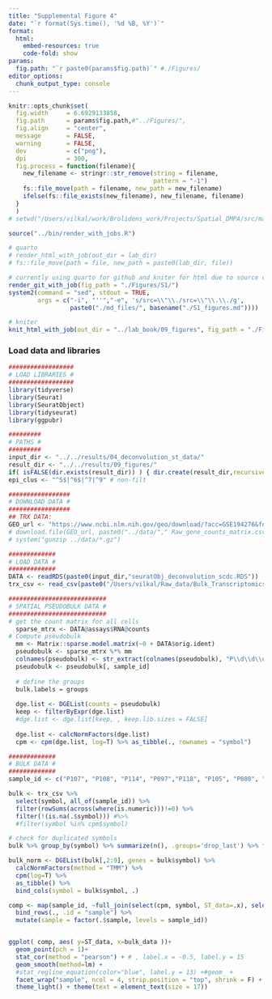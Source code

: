 ```yaml
---
title: "Supplemental Figure 4"
date: "`r format(Sys.time(), '%d %B, %Y')`"
format:
  html:
    embed-resources: true
    code-fold: show
params:
  fig.path: "`r paste0(params$fig.path)`" #./Figures/
editor_options: 
  chunk_output_type: console
---
```


```r
knitr::opts_chunk$set(
  fig.width     = 6.6929133858,
  fig.path      = params$fig.path,#"../Figures/",
  fig.align     = "center",
  message       = FALSE,
  warning       = FALSE,
  dev           = c("png"),
  dpi           = 300,
  fig.process = function(filename){
    new_filename <- stringr::str_remove(string = filename,
                                        pattern = "-1")
    fs::file_move(path = filename, new_path = new_filename)
    ifelse(fs::file_exists(new_filename), new_filename, filename)
  }
  )
# setwd("/Users/vilkal/work/Brolidens_work/Projects/Spatial_DMPA/src/manuscript")
```

```r
source("../bin/render_with_jobs.R")

# quarto
# render_html_with_job(out_dir = lab_dir)
# fs::file_move(path = file, new_path = paste0(lab_dir, file))

# currently using quarto for github and kniter for html due to source code option 
render_git_with_job(fig_path = "./Figures/S1/")
system2(command = "sed", stdout = TRUE,
        args = c("-i", "''","-e", 's/src=\\"\\./src=\\"\\.\\./g',
                 paste0("./md_files/", basename("./S1_figures.md"))))

# kniter
knit_html_with_job(out_dir = "../lab_book/09_figures", fig_path = "./Figures/S1/")
```

### Load data and libraries
```r
##################
# LOAD LIBRARIES #
##################
library(tidyverse)
library(Seurat)
library(SeuratObject)
library(tidyseurat)
library(ggpubr)

#########
# PATHS #
#########
input_dir <- "../../results/04_deconvolution_st_data/"
result_dir <- "../../results/09_figures/"
if( isFALSE(dir.exists(result_dir)) ) { dir.create(result_dir,recursive = TRUE) }
epi_clus <- "^5$|^6$|^7|^9" # non-filt

#################
# DOWNLOAD DATA #
#################
## TRX DATA:
GEO_url <- "https://www.ncbi.nlm.nih.gov/geo/download/?acc=GSE194276&format=file&file=GSE194276%5FRaw%5Fgene%5Fcounts%5Fmatrix%2Ecsv%2Egz"
# download.file(GEO_url, paste0("../data/"," Raw_gene_counts_matrix.csv.gz"), method="auto")
# system("gunzip ../data/*.gz")

#############
# LOAD DATA #
#############
DATA <- readRDS(paste0(input_dir,"seuratObj_deconvolution_scdc.RDS"))
trx_csv <- read_csv(paste0("/Users/vilkal/Raw_data/Bulk_Transcriptomics/Visit_3/Raw_counts_matrix_v3",".csv"))
```

```r
###########################
# SPATIAL PSEUDOBULK DATA #
###########################
# get the count matrix for all cells
  sparse_mtrx <- DATA@assays$RNA@counts
# Compute pseudobulk
  mm <- Matrix::sparse.model.matrix(~0 + DATA$orig.ident)
  pseudobulk <- sparse_mtrx %*% mm
  colnames(pseudobulk) <- str_extract(colnames(pseudobulk), "P\\d\\d\\d")
  pseudobulk <- pseudobulk[, sample_id]
  
  # define the groups
  bulk.labels = groups
  
  dge.list <- DGEList(counts = pseudobulk)
  keep <- filterByExpr(dge.list)
  #dge.list <- dge.list[keep, , keep.lib.sizes = FALSE]
  
  dge.list <- calcNormFactors(dge.list)
  cpm <- cpm(dge.list, log=T) %>% as_tibble(., rownames = "symbol")

#############
# BULK DATA #
#############
sample_id <- c("P107", "P108", "P114", "P097","P118", "P105", "P080", "P031") %>% set_names()

bulk <- trx_csv %>% 
  select(symbol, all_of(sample_id)) %>%
  filter(rowSums(across(where(is.numeric)))!=0) %>%
  filter(!(is.na(.$symbol))) #%>%
  #filter(symbol %in% cpm$symbol)

# check for duplicated symbols
bulk %>% group_by(symbol) %>% summarize(n(), .groups='drop_last') %>% filter(`n()`>1)  %>% .$symbol

bulk_norm <- DGEList(bulk[,2:9], genes = bulk$symbol) %>%
  calcNormFactors(method = "TMM") %>%
  cpm(log=T) %>%
  as_tibble() %>%
  bind_cols(symbol = bulk$symbol, .) 

comp <- map(sample_id, ~full_join(select(cpm, symbol, ST_data=.x), select(bulk_norm, symbol, bulk_data=.x)) ) %>%
  bind_rows(., .id = "sample") %>%
  mutate(sample = factor(.$sample, levels = sample_id))


ggplot( comp, aes( y=ST_data, x=bulk_data ))+ 
  geom_point(pch = 1)+ 
  stat_cor(method = "pearson") + # , label.x = -0.5, label.y = 15
  geom_smooth(method=lm) + 
  #stat_regline_equation(color="blue", label.y = 13) +#geom_ +
  facet_wrap("sample", ncol = 4, strip.position = "top", shrink = F) +
  theme_light() + theme(text = element_text(size = 17)) 

```